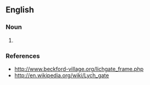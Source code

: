 ==English==

===Noun===
{{en-noun}}

# {{alternative spelling of|[[lych-gate]]}}

===References===
* http://www.beckford-village.org/lichgate_frame.php
* http://en.wikipedia.org/wiki/Lych_gate